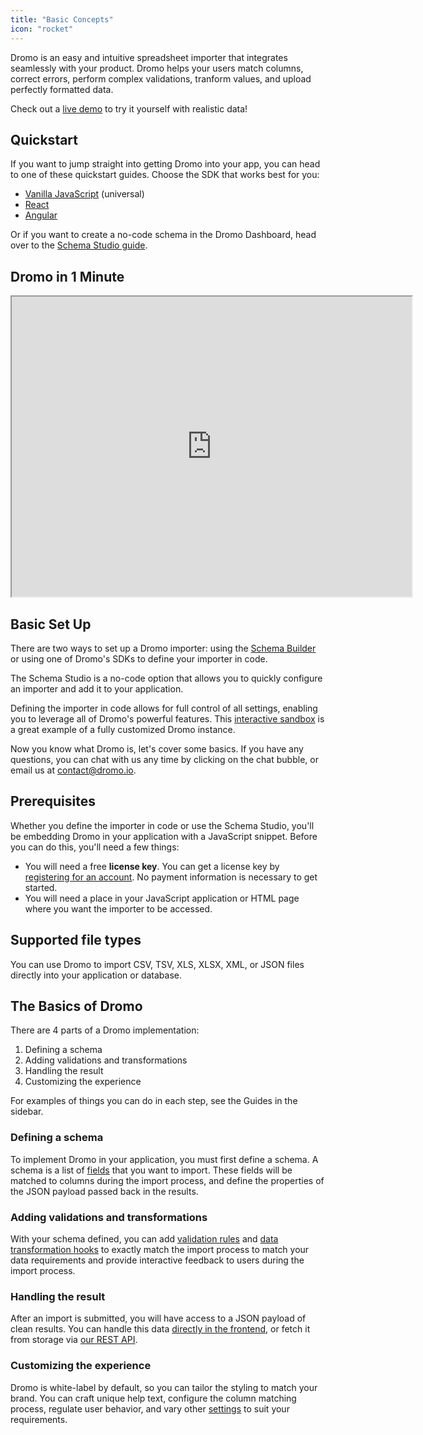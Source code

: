 ```yaml
---
title: "Basic Concepts"
icon: "rocket"
---
```


Dromo is an easy and intuitive spreadsheet importer that integrates seamlessly with your product. Dromo helps your users match columns, correct errors, perform complex validations, tranform values, and upload perfectly formatted data.

Check out a [live demo](https://demo.dromo.io) to try it yourself with realistic data!

## Quickstart[​](#quickstart "Direct link to Quickstart")

If you want to jump straight into getting Dromo into your app, you can head to one of these quickstart guides. Choose the SDK that works best for you:

- [Vanilla JavaScript](/getting-started/javascript) (universal)
- [React](/getting-started/react)
- [Angular](/getting-started/angular)

Or if you want to create a no-code schema in the Dromo Dashboard, head over to the [Schema Studio guide](/guides/schema-builder).

## Dromo in 1 Minute

<iframe
  src="https://drive.google.com/file/d/1dv39s4HZ88U9uI7PVARHet4T9z6qjf_1/preview"
  width="640"
  height="480"
  allow="autoplay"
></iframe>

## Basic Set Up[​](#basic-set-up "Direct link to Basic Set Up")

There are two ways to set up a Dromo importer: using the [Schema Builder](/guides/schema-builder) or using one of Dromo's SDKs to define your importer in code.

The Schema Studio is a no-code option that allows you to quickly configure an importer and add it to your application.

Defining the importer in code allows for full control of all settings, enabling you to leverage all of Dromo's powerful features. This [interactive sandbox](https://codesandbox.io/s/ux-demo-react-yez5e2) is a great example of a fully customized Dromo instance.

Now you know what Dromo is, let's cover some basics. If you have any questions, you can chat with us any time by clicking on the chat bubble, or email us at [contact@dromo.io](mailto:contact@dromo.io).

## Prerequisites[​](#prerequisites "Direct link to Prerequisites")

Whether you define the importer in code or use the Schema Studio, you'll be embedding Dromo in your application with a JavaScript snippet. Before you can do this, you'll need a few things:

- You will need a free **license key**. You can get a license key by [registering for an account](https://dashboard.dromo.io/auth/registration). No payment information is necessary to get started.
- You will need a place in your JavaScript application or HTML page where you want the importer to be accessed.

## Supported file types[​](#supported-file-types "Direct link to Supported file types")

You can use Dromo to import CSV, TSV, XLS, XLSX, XML, or JSON files directly into your application or database.

## The Basics of Dromo[​](#the-basics-of-dromo "Direct link to The basics of Dromo")

There are 4 parts of a Dromo implementation:

1. Defining a schema
2. Adding validations and transformations
3. Handling the result
4. Customizing the experience

<Note>
  For examples of things you can do in each step, see the Guides in the sidebar.
</Note>

### Defining a schema[​](#defining-a-schema "Direct link to Defining a schema")

To implement Dromo in your application, you must first define a schema. A schema is a list of [fields](/fields) that you want to import. These fields will be matched to columns during the import process, and define the properties of the JSON payload passed back in the results.

### Adding validations and transformations[​](#adding-validations-and-transformations "Direct link to Adding validations and transformations")

With your schema defined, you can add [validation rules](/fields) and [data transformation hooks](/hooks) to exactly match the import process to match your data requirements and provide interactive feedback to users during the import process.

### Handling the result[​](#handling-the-result "Direct link to Handling the result")

After an import is submitted, you will have access to a JSON payload of clean results. You can handle this data [directly in the frontend](/results), or fetch it from storage via [our REST API](/api).

### Customizing the experience[​](#customizing-the-experience "Direct link to Customizing the experience")

Dromo is white-label by default, so you can tailor the styling to match your brand. You can craft unique help text, configure the column matching process, regulate user behavior, and vary other [settings](/settings) to suit your requirements.
